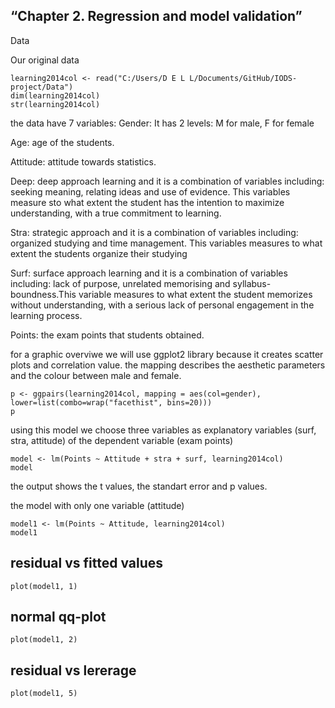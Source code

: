 ## "Chapter 2. Regression and model validation"

Data

Our original data


```original
learning2014col <- read("C:/Users/D E L L/Documents/GitHub/IODS-project/Data")
dim(learning2014col)
str(learning2014col)
```

the data have 7 variables:
Gender: It has 2 levels: M for male, F for female

Age: age of the students.

Attitude: attitude towards statistics.

Deep: deep approach learning and it is a combination of variables including: seeking meaning, relating ideas and use of evidence. This variables measure sto what extent the student has the intention to maximize understanding, with a true commitment to learning.

Stra: strategic approach and it is a combination of variables including: organized studying and time management. This variables measures to what extent the students organize their studying

Surf: surface approach learning and it is a combination of variables including: lack of purpose, unrelated memorising and syllabus-boundness.This variable measures to what extent the student memorizes without understanding, with a serious lack of personal engagement in the learning process.

Points: the exam points that students obtained. 

for a graphic overviwe we will use ggplot2 library because it creates scatter plots and correlation value. the mapping describes the aesthetic parameters and the colour between male and female.


```plot
p <- ggpairs(learning2014col, mapping = aes(col=gender), lower=list(combo=wrap("facethist", bins=20)))
p
```

using this model we choose three variables as explanatory variables (surf, stra, attitude) of the dependent variable (exam points)

```model
model <- lm(Points ~ Attitude + stra + surf, learning2014col)
model
```
the output shows the t values, the standart error and p values.

the model with only one variable (attitude)

```model1
model1 <- lm(Points ~ Attitude, learning2014col)
model1
```
## residual vs fitted values 
```plot
plot(model1, 1)
```
## normal qq-plot
```plot
plot(model1, 2)
```
## residual vs lererage
```plot
plot(model1, 5)
```

